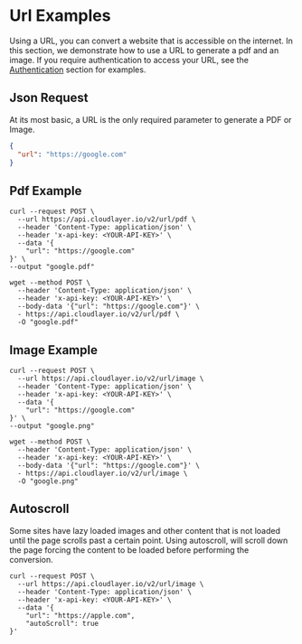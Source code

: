 # Url Examples

<head>
  <title>URL Examples | Docs - Document Generation Service</title>
  <meta
    name="description"
    content="Here are some examples that use our URL to Image, and URL to PDF services which can help you automate your document generation process."
  />
</head>

Using a URL, you can convert a website that is accessible on the internet. In this section, we demonstrate how to use a URL to generate a pdf and an image. If you require authentication to access your URL, see the [Authentication](authentication/) section for examples.

## Json Request

At its most basic, a URL is the only required parameter to generate a PDF or Image.

```json
{
  "url": "https://google.com"
}
```

## Pdf Example

```shell title="cURL - Google Pdf"
curl --request POST \
  --url https://api.cloudlayer.io/v2/url/pdf \
  --header 'Content-Type: application/json' \
  --header 'x-api-key: <YOUR-API-KEY>' \
  --data '{
    "url": "https://google.com"
}' \
--output "google.pdf"
```

```shell title="Wget - Google Pdf"
wget --method POST \
  --header 'Content-Type: application/json' \
  --header 'x-api-key: <YOUR-API-KEY>' \
  --body-data '{"url": "https://google.com"}' \
  - https://api.cloudlayer.io/v2/url/pdf \
  -O "google.pdf"
```

## Image Example

```shell title="cURL - Google PNG"
curl --request POST \
  --url https://api.cloudlayer.io/v2/url/image \
  --header 'Content-Type: application/json' \
  --header 'x-api-key: <YOUR-API-KEY>' \
  --data '{
    "url": "https://google.com"
}' \
--output "google.png"
```

```shell title="Wget - Google PNG"
wget --method POST \
  --header 'Content-Type: application/json' \
  --header 'x-api-key: <YOUR-API-KEY>' \
  --body-data '{"url": "https://google.com"}' \
  - https://api.cloudlayer.io/v2/url/image \
  -O "google.png"
```

## Autoscroll

Some sites have lazy loaded images and other content that is not loaded until the page scrolls past a certain point. Using autoscroll, will scroll down the page forcing the content to be loaded before performing the conversion.

```shell title="Autoscroll Example"
curl --request POST \
  --url https://api.cloudlayer.io/v2/url/image \
  --header 'Content-Type: application/json' \
  --header 'x-api-key: <YOUR-API-KEY>' \
  --data '{
	"url": "https://apple.com",
	"autoScroll": true
}'
```
